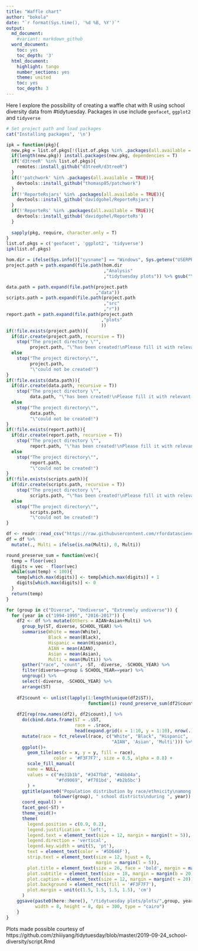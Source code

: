 ```yaml
---
title: "Waffle chart"
author: "bokola"
date: "`r format(Sys.time(), '%d %B, %Y')`"
output:
  md_document:
    #variant: markdown_github
  word_document:
    toc: yes
    toc_depth: '3'
  html_document:
    highlight: tango
    number_sections: yes
    theme: united
    toc: yes
    toc_depth: 3
---
```


Here I explore the possibility of creating a waffle chat with R using school diversity data from #tidytuesday. 
Packages in use include `geofacet`, `ggplot2` and `tidyverse`

```r
# Set project path and load packages
cat("Installing packages", '\n')

ipk = function(pkg){
  new.pkg = list.of.pkgs[!(list.of.pkgs %in% .packages(all.available = TRUE))]
  if(length(new.pkg)) install.packages(new.pkg, dependencies = T)
  if('d3treeR' %in% list.of.pkgs){
    remotes::install_github("d3treeR/d3treeR")
  }
  if(!'patchwork' %in% .packages(all.available = TRUE)){
    devtools::install_github("thomasp85/patchwork")
  }
  if(!'ReporteRsjars' %in% .packages(all.available = TRUE)){
    devtools::install_github('davidgohel/ReporteRsjars')
  }
  if(!'ReporteRs' %in% .packages(all.available = TRUE)){
    devtools::install_github('davidgohel/ReporteRs')
  }
 
  sapply(pkg, require, character.only = T)
}
list.of.pkgs = c('geofacet', 'ggplot2', 'tidyverse')
ipk(list.of.pkgs)
```

```r

hom.dir = ifelse(Sys.info()["sysname"] == "Windows", Sys.getenv("USERPROFILE"), Sys.getenv("HOME"))
project.path = path.expand(file.path(hom.dir
                                     ,"Analysis"
                                     ,"tidytuesday plots")) %>% gsub("\\\\", "/", .)

data.path = path.expand(file.path(project.path
                                  ,"data"))
scripts.path = path.expand(file.path(project.path
                                     ,"src"
                                     ,"r"))
report.path = path.expand(file.path(project.path
                                    ,"plots"
                                    ))
if(!file.exists(project.path)){
  if(dir.create(project.path, recursive = T))
    stop("The project directory \"",
         project.path, "\"has been created!\nPlease fill it with relevant files and folders!")
  else
    stop("The project directory\"",
         project.path,
         "\"could not be created!")
}
if(!file.exists(data.path)){
  if(dir.create(data.path, recursive = T))
    stop("The project directory \"",
         data.path, "\"has been created!\nPlease fill it with relevant files and folders!")
  else
    stop("The project directory\"",
         data.path,
         "\"could not be created!")
}
if(!file.exists(report.path)){
  if(dir.create(report.path, recursive = T))
    stop("The project directory \"",
         report.path, "\"has been created!\nPlease fill it with relevant files and folders!")
  else
    stop("The project directory\"",
         report.path,
         "\"could not be created!")
}
if(!file.exists(scripts.path)){
  if(dir.create(scripts.path, recursive = T))
    stop("The project directory \"",
         scripts.path, "\"has been created!\nPlease fill it with relevant files and folders!")
  else
    stop("The project directory\"",
         scripts.path,
         "\"could not be created!")
}
```

```r
df <- readr::read_csv("https://raw.githubusercontent.com/rfordatascience/tidytuesday/master/data/2019/2019-09-24/school_diversity.csv")
df = df %>%
  mutate(., Multi = ifelse(is.na(Multi), 0, Multi))

round_preserve_sum = function(vec){
  temp = floor(vec)
  digits = vec - floor(vec)
  while(sum(temp) < 100){
    temp[which.max(digits)] <- temp[which.max(digits)] + 1
    digits[which.max(digits)] <- 0
  }
  return(temp)
}

for (group in c("Diverse", "Undiverse", "Extremely undiverse")) {
  for (year in c("1994-1995", "2016-2017")) {
    df2 <- df %>% mutate(Others = AIAN+Asian+Multi) %>%
      group_by(ST, diverse, SCHOOL_YEAR) %>% 
      summarise(White = mean(White),
                Black = mean(Black), 
                Hispanic = mean(Hispanic), 
                AIAN = mean(AIAN),
                Asian = mean(Asian),
                Multi = mean(Multi)) %>% 
      gather("race", "count", -ST, -diverse, -SCHOOL_YEAR) %>% 
      filter(diverse==group & SCHOOL_YEAR==year) %>% 
      ungroup() %>%
      select(-diverse, -SCHOOL_YEAR) %>%
      arrange(ST)
    
    df2$count <- unlist(lapply(1:length(unique(df2$ST)), 
                               function(i) round_preserve_sum(df2$count[(i-1)*6 + 1:6])))
    
    df2[rep(row.names(df2), df2$count),] %>% 
      do(cbind.data.frame(ST = .$ST, 
                          race = .$race,
                          head(expand.grid(x = 1:10, y = 1:10), nrow(.)), row.names = NULL)) %>%
      mutate(race = fct_relevel(race, c("White", "Black", "Hispanic", 
                                        "AIAN", 'Asian', 'Multi'))) %>%
      ggplot()+
        geom_tile(aes(x = x, y = y, fill = race), 
                  color = '#F3F7F7', size = 0.5, alpha = 0.8) +
        scale_fill_manual(
        name = NULL,
        values = c("#e31b1b", "#347fb8", "#4bb04a",  
                   "#fd9069", '#f781bd', '#b2b5bc')
        ) +
      ggtitle(paste0("Population distribution by race/ethnicity\namong ", 
                  tolower(group), " school districts\nduring ", year)) +
      coord_equal() +
      facet_geo(~ST) +
      theme_void()+
      theme(
        legend.position = c(0.9, 0.2),
        legend.justification = 'left',
        legend.text = element_text(size = 12, margin = margin(t = 5)),
        legend.direction = 'vertical',
        legend.key.width = unit(5, 'pt'),
        text = element_text(color = '#5D646F'),
        strip.text = element_text(size = 12, hjust = 0,
                                  margin = margin(l = 5)),
        plot.title = element_text(size = 26, face = 'bold', margin = margin(b = 10)),
        plot.subtitle = element_text(size = 18, margin = margin(b = 20)),
        plot.caption = element_text(size = 12, margin = margin(t = 20)),
        plot.background = element_rect(fill = '#F3F7F7'),
        plot.margin = unit(c(1.5, 1.5, 1.5, 1.5), 'cm')
      )
    ggsave(paste0(here::here(), "/tidytuesday plots/plots/",group, year,".png"), 
           width = 8, height = 8, dpi = 300, type = "cairo")
    }
}


```

Plots made possible courtesy of https://github.com/zhiiiyang/tidytuesday/blob/master/2019-09-24_school-diversity/script.Rmd
